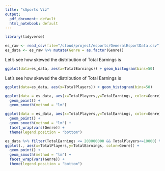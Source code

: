 ```yaml
---
title: "sSports Viz"
output:
  pdf_document: default
  html_notebook: default
---
```


```r
library(tidyverse)
```

```r
es_raw <- read_csv(file="/cloud/project/esports/GeneralEsportData.csv")
es_data <- es_raw %>% mutate(Genre = as.factor(Genre))
```
Let's see how skewed the distribution of Total Earnings is

```r
ggplot(data=es_data, aes(x=TotalEarnings)) + geom_histogram(bins=50)
```
Let's see how skewed the distribution of Total Earnings is

```r
ggplot(data=es_data, aes(x=TotalPlayers)) + geom_histogram(bins=50)
```


```r
ggplot(data = es_data, aes(x=TotalPlayers,y=TotalEarnings, color=Genre)) +
  geom_point() +
  geom_smooth(method = "lm")
```
```r
ggplot(data = es_data, aes(x=TotalPlayers,y=TotalEarnings, color=Genre)) +
  geom_point() +
  geom_smooth(method = "lm") +
  facet_wrap(vars(Genre)) +
  theme(legend.position = "bottom")
```
```r
es_data %>% filter(TotalEarnings <= 200000000 && TotalPlayers<=10000) %>% 
ggplot(., aes(x=TotalPlayers,y=TotalEarnings, color=Genre)) +
  geom_point() +
  geom_smooth(method = "lm") +
  facet_wrap(vars(Genre)) +
  theme(legend.position = "bottom")
```

